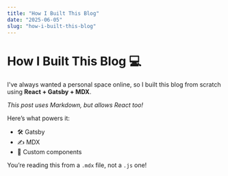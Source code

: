 ```yaml
---
title: "How I Built This Blog"
date: "2025-06-05"
slug: "how-i-built-this-blog"
---
```


# How I Built This Blog 💻

I've always wanted a personal space online, so I built this blog from scratch using **React + Gatsby + MDX**.

<em>This post uses Markdown, but allows React too!</em>

Here’s what powers it:
- 🛠 Gatsby
- ✍️ MDX
- 🎨 Custom components

You’re reading this from a `.mdx` file, not a `.js` one!
